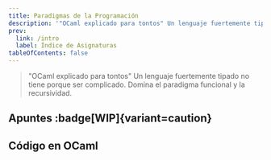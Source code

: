 ```yaml
---
title: Paradigmas de la Programación
description: '"OCaml explicado para tontos" Un lenguaje fuertemente tipado no tiene porque ser complicado. Domina el paradigma funcional y la recursividad.'
prev:
  link: /intro
  label: Índice de Asignaturas
tableOfContents: false
---
```



> "OCaml explicado para tontos" Un lenguaje fuertemente tipado no tiene porque ser complicado. Domina el paradigma funcional y la recursividad.

## Apuntes :badge[WIP]{variant=caution}

<LinkCard
  title="En Construcción 👷"
  href="/pepe"
  description="¡Estamos estudiando!"
/>

## Código en OCaml

<LinkCard
  title="Xabiguitian/apuntesPP"
  href="https://github.com/Xabiguitian/apuntesPP"
  description=""
/>
<LinkCard
  title="TeenBiscuits/Practicas-PP"
  href="https://github.com/TeenBiscuits/Practicas-PP"
  description="Prácticas de la asignatura Paradigmas de la Programación en OCaml. No es mucho, pero es trabajo honesto"
/>
<LinkCard
  title="antonlnz/PP"
  href="https://github.com/antonlnz/PP"
  description="Práctica de la asignatura de Paradigmas de Programación de la Universidad De A Coruña (UDC) en el grado de ingeniería informática curso 2021/2022 GEI-PP 614G010142122"
/>
<LinkCard
  title="migueldeoleiros/PP"
  href="https://github.com/migueldeoleiros/PP"
  description="Práctica de la asignatura de Paradigmas de Programación de la Universidad De A Coruña (UDC) en el grado de ingeniería informática curso 2021/2022 GEI-PP 614G010142122"
/>
